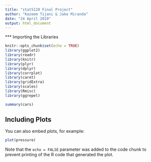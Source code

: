 ```yaml
---
title: "stat5120 Final Project"
author: "Kazeem Tijani & Jake Miranda"
date: "24 April 2019"
output: html_document
---
```

*** Importing the Libraries
```r
knitr::opts_chunk$set(echo = TRUE)
library(ggplot2)
library(readr)
library(knitr)
library(plyr)
library(dplyr)
library(corrplot)
library(caret)
library(gridExtra)
library(scales)
library(Rmisc)
library(ggrepel)
```

```r
summary(cars)
```

## Including Plots

You can also embed plots, for example:

```r
plot(pressure)
```

Note that the `echo = FALSE` parameter was added to the code chunk to prevent printing of the R code that generated the plot.
